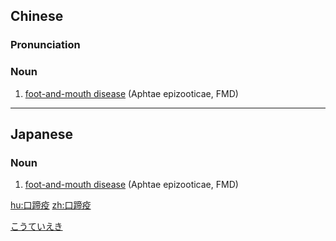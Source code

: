 ==Chinese==
{{zh-forms}}

===Pronunciation===
{{zh-pron
|m=kǒutíyì
|c=hau2 tai4 jik6
|cat=n
}}

===Noun===
{{zh-noun}}

# [[foot-and-mouth disease]] (Aphtae epizooticae, FMD)

----

==Japanese==
{{ja-kanjitab|口|蹄|疫}}

===Noun===
{{ja-noun|こうていえき}}

# [[foot-and-mouth disease]] (Aphtae epizooticae, FMD)

[[Category:ja:Diseases|こうていえき]]

[[hu:口蹄疫]]
[[zh:口蹄疫]]